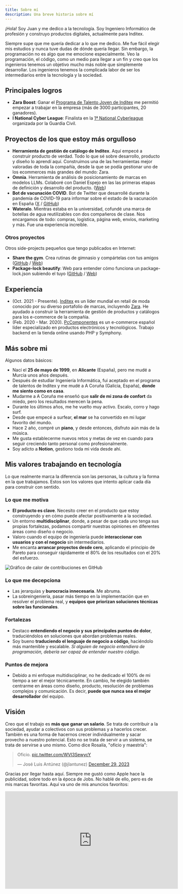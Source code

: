 ```yaml
---
title: Sobre mí
description: Una breve historia sobre mí
---
```



¡Hola! Soy Juan y me dedico a la tecnología. Soy Ingeniero Informático de profesión y construyo productos digitales, actualmente para Inditex.

Siempre supe que me quería dedicar a lo que me dedico. Me fue fácil elegir mis estudios y nunca tuve dudas de dónde quería llegar. Sin embargo, la programación no es algo que me emocione especialmente. Veo la programación, el código, como un medio para llegar a un fin y creo que los ingenieros tenemos un objetivo mucho más noble que simplemente desarrollar. Los ingenieros tenemos la complicada labor de ser los intermediarios entre la tecnología y la sociedad.

## Principales logros

- **Zara Boost**: Ganar el [Programa de Talento Joven de Inditex](https://www.zaratalent.com/es/tech/) me permitió empezar a trabajar en la empresa (más de 3000 participantes, 20 ganadores).
- **I National Cyber League**: Finalista en la [1ª National Cyberleague](https://www.um.es/web/informatica/inicio/-/asset_publisher/9oPl8OoMB0qA/content/final-de-la-i-national-cyberleague) organizada por la Guardia Civil.

## Proyectos de los que estoy más orgulloso

- **Herramienta de gestión de catálogo de Inditex**. Aquí empecé a construir producto de verdad. Todo lo que sé sobre desarrollo, producto y diseño lo aprendí aquí. Construimos una de las herramientas mejor valoradas de toda la compañía, desde la que se podía gestionar uno de los ecommerces más grandes del mundo: Zara.
- **Omnia**. Herramienta de análisis de posicionamiento de marcas en modelos LLMs. Colaboré con Daniel Espejo en las las primeras etapas de definición y desarrollo del producto. ([Web](https://www.useomnia.com/))
- **Bot de vacunación COVID**. Bot de Twitter que desarrollé durante la pandemia de COVID-19 para informar sobre el estado de la vacunación en España ([X](https://twitter.com/CovidVacunaES) / [GitHub](https://github.com/juanoa/vacunas-bot))
- **Wateralo**. Mientras estaba en la universidad, cofundé una marca de botellas de agua reutilizables con dos compañeros de clase. Nos encargamos de todo: compras, logística, página web, envíos, marketing y más. Fue una experiencia increíble.

### Otros proyectos

Otros side-projects pequeños que tengo publicados en Internet:

- **Share the gym**. Crea rutinas de gimnasio y compártelas con tus amigos ([GitHub](https://github.com/juanoa/share-the-gym) / [Web](https://share-the-gym.vercel.app/))
- **Package-lock beautify**: Web para entender cómo funciona un package-lock.json subiendo el tuyo ([GitHub](https://github.com/juanoa/package-lock-beautify) / [Web](https://package-lock-beautify.vercel.app/))

## Experiencia

- <InlineImage name="Inditex" image={InditexLogo} /> (Oct. 2021 - Presente). [Inditex](https://www.inditex.com/) es un líder mundial en retail de moda conocido por su diverso portafolio de marcas, incluyendo [Zara](https://www.zara.com/). He ayudado a construir la herramienta de gestión de productos y catálogos para los e-commerce de la compañía.
- <InlineImage name="PcComponentes" image={PcComponentesLogo} /> (Feb. 2020 - Mar. 2020). [PcComponentes](https://www.pccomponentes.com/) es un e-commerce español líder especializado en productos electrónicos y tecnológicos. Trabajo backend en la tienda online usando PHP y Symphony.

## Más sobre mi

Algunos datos básicos:

- Nací el **25 de mayo de 1999**, en **Alicante** (España), pero me mudé a Murcia unos años después.
- Después de estudiar Ingeniería Informática, fui aceptado en el programa de talentos de Inditex y me mudé a A Coruña <InlineImage image={CorunaLogo} /> (Galicia, España), **donde me siento como en casa**.
- Mudarme a A Coruña me enseñó que **salir de mi zona de confort** da miedo, pero los resultados merecen la pena.
- Durante los últimos años, me he vuelto muy activo. Escalo, corro y hago surf.
- Desde que empecé a surfear, **el mar** se ha convertido en mi lugar favorito del mundo.
- Hace 2 año, compré un **piano**, y desde entonces, disfruto aún más de la música.
- Me gusta establecerme nuevos retos y metas de vez en cuando para seguir creciendo tanto personal como profesionalmente.
- Soy adicto a **Notion**, gestiono toda mi vida desde ahí.

## Mis valores trabajando en tecnología

Lo que realmente marca la diferencia son las personas, la cultura y la forma en la que trabajamos. Estos son los valores que intento aplicar cada día para construir con sentido.

### Lo que me motiva

- **El producto es clave**. Necesito creer en el producto que estoy construyendo y en cómo puede afectar positivamente a la sociedad.
- Un entorno **multidisciplinar**, donde, a pesar de que cada uno tenga sus propias fortalezas, podamos compartir nuestras opiniones en diferentes áreas como diseño o negocio.
- Valoro cuando el equipo de ingeniería puede **interaccionar con usuarios y con el negocio** sin intermediarios.
- Me encanta **arrancar proyectos desde cero**, aplicando el principio de Pareto para conseguir rápidamente el 80% de los resultados con el 20% del esfuerzo.

<Image src={GitHubContributions} alt="Gráfico de calor de contribuciones en GitHub" caption="Soy un builder" />

### Lo que me decepciona

- Las jerarquías y **burocracia innecesaria**. Me abruma.
- La sobreingeniería, pasar más tiempo en la implementación que en resolver el problema real, y **equipos que priorizan soluciones técnicas sobre las funcionales**.

### Fortalezas

- Destaco **entendiendo el negocio y sus principales puntos de dolor**, traduciéndolos en soluciones que abordan problemas reales.
- Soy bueno **traduciendo el lenguaje de negocio a código**, haciéndolo más mantenible y escalable. *Si alguien de negocio entendiera de programación, debería ser capaz de entender nuestro código*.

### Puntos de mejora

- Debido a mi enfoque multidisciplinar, no he dedicado el 100% de mi tiempo a ser el mejor técnicamente. En cambio, he elegido también centrarme en áreas como diseño, producto, resolución de problemas complejos y comunicación. Es decir, **puede que nunca sea el mejor desarrollador** del equipo.

## Visión

Creo que el trabajo es **más que ganar un salario**. Se trata de contribuir a la sociedad, ayudar a colectivos con sus problemas y a hacerlos crecer. También es una forma de hacernos crecer individualmente y sacar provecho a nuestro potencial. Esto no se trata de servir a un sistema, se trata de servirse a uno mismo. Como dice Rosalía, "oficio y maestría":

<div style={{display: "flex", justifyContent: "center", maxWidth: "400px", margin: "50px auto"}}>
  <blockquote class="twitter-tweet"><p lang="es" dir="ltr">Oficio. <a href="https://t.co/WVI3SewycY">pic.twitter.com/WVI3SewycY</a></p>&mdash; José Luis Antúnez (@jlantunez) <a href="https://twitter.com/jlantunez/status/1740745121375863106?ref_src=twsrc%5Etfw">December 29, 2023</a></blockquote> <script async src="https://platform.twitter.com/widgets.js" charset="utf-8"></script>
</div>

Gracias por llegar hasta aquí. Siempre me gustó como Apple hace la publicidad, sobre todo en la época de Jobs. No hablé de ello, pero es de mis marcas favoritas. Aquí va uno de mis anuncios favoritos:

<div style={{display: "flex", justifyContent: "center", width: "100%", height: "315px"}}>
  <iframe width="560" height="315" src="https://www.youtube.com/embed/tjgtLSHhTPg?si=xAYzE-IArt56nwEq" title="YouTube video player" frameborder="0" allow="accelerometer; autoplay; clipboard-write; encrypted-media; gyroscope; picture-in-picture; web-share" referrerpolicy="strict-origin-when-cross-origin" allowfullscreen></iframe>
</div>
